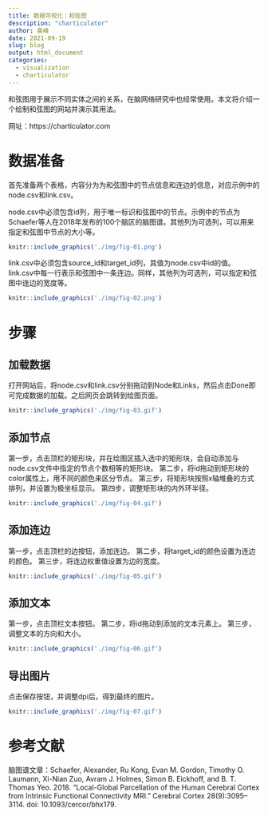 ```yaml
---
title: 数据可视化：和弦图
description: "charticulator"
author: 桑峰
date: 2021-09-19
slug: blog
output: html_document
categories:
  - visualization
  - charticulator
---
```


和弦图用于展示不同实体之间的关系，在脑网络研究中也经常使用。本文将介绍一个绘制和弦图的网站并演示其用法。

网址：https://charticulator.com

# 数据准备

首先准备两个表格，内容分为为和弦图中的节点信息和连边的信息，对应示例中的node.csv和link.csv。

node.csv中必须包含id列，用于唯一标识和弦图中的节点。示例中的节点为Schaefer等人在2018年发布的100个脑区的脑图谱。其他列为可选列，可以用来指定和弦图中节点的大小等。

```r
knitr::include_graphics('./img/fig-01.png')
```

link.csv中必须包含source_id和target_id列，其值为node.csv中id的值。link.csv中每一行表示和弦图中一条连边。同样，其他列为可选列，可以指定和弦图中连边的宽度等。

```r
knitr::include_graphics('./img/fig-02.png')
```

# 步骤

## 加载数据

打开网站后，将node.csv和link.csv分别拖动到Node和Links，然后点击Done即可完成数据的加载。之后网页会跳转到绘图页面。

```r
knitr::include_graphics('./img/fig-03.gif')
```

## 添加节点

第一步，点击顶栏的矩形块，并在绘图区插入选中的矩形块，会自动添加与node.csv文件中指定的节点个数相等的矩形块。
第二步，将id拖动到矩形块的color属性上，用不同的颜色来区分节点。
第三步，将矩形块按照x轴堆叠的方式排列，并设置为极坐标显示。
第四步，调整矩形块的内外环半径。

```r
knitr::include_graphics('./img/fig-04.gif')
```

## 添加连边

第一步，点击顶栏的边按钮，添加连边。
第二步，将target_id的颜色设置为连边的颜色。
第三步，将连边权重值设置为边的宽度。

```r
knitr::include_graphics('./img/fig-05.gif')
```

## 添加文本

第一步，点击顶栏文本按钮。
第二步，将id拖动到添加的文本元素上。
第三步，调整文本的方向和大小。

```r
knitr::include_graphics('./img/fig-06.gif')
```

## 导出图片

点击保存按钮，并调整dpi后，得到最终的图片。

```r
knitr::include_graphics('./img/fig-07.gif')
```

# 参考文献

脑图谱文章：Schaefer, Alexander, Ru Kong, Evan M. Gordon, Timothy O. Laumann, Xi-Nian Zuo, Avram J. Holmes, Simon B. Eickhoff, and B. T. Thomas Yeo. 2018. “Local-Global Parcellation of the Human Cerebral Cortex from Intrinsic Functional Connectivity MRI.” Cerebral Cortex 28(9):3095–3114. doi: 10.1093/cercor/bhx179.